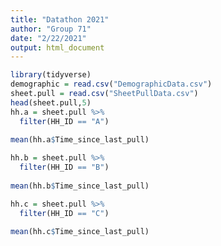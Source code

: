 ```yaml
---
title: "Datathon 2021"
author: "Group 71"
date: "2/22/2021"
output: html_document
---
```


```r
library(tidyverse)
demographic = read.csv("DemographicData.csv")
sheet.pull = read.csv("SheetPullData.csv")
head(sheet.pull,5)
hh.a = sheet.pull %>%
  filter(HH_ID == "A")
  
mean(hh.a$Time_since_last_pull)

hh.b = sheet.pull %>%
  filter(HH_ID == "B")
  
mean(hh.b$Time_since_last_pull)

hh.c = sheet.pull %>%
  filter(HH_ID == "C")
  
mean(hh.c$Time_since_last_pull)





```

